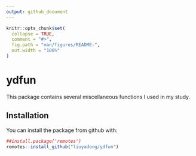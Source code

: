```yaml
---
output: github_document
---
```


```r
knitr::opts_chunk$set(
  collapse = TRUE,
  comment = "#>",
  fig.path = "man/figures/README-",
  out.width = "100%"
)
```

# ydfun

This package contains several miscellaneous functions I used in my study.

## Installation

You can install the package from github with:

``` r
##install.package('remotes')
remotes::install_github("liuyadong/ydfun")
```
